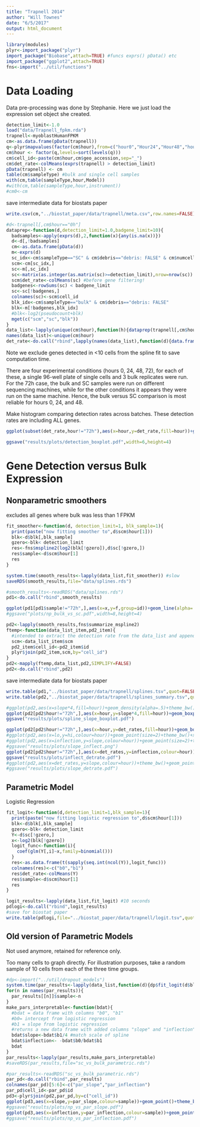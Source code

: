 ```yaml
---
title: "Trapnell 2014"
author: "Will Townes"
date: "6/5/2017"
output: html_document
---
```


```r
library(modules)
plyr<-import_package("plyr")
import_package("Biobase",attach=TRUE) #funcs exprs() pData() etc
import_package("ggplot2",attach=TRUE)
fns<-import("../util/functions")
```

# Data Loading

Data pre-processing was done by Stephanie. Here we just load the expression set object she created.

```r
detection_limit<-1.0
load("data/Trapnell_fpkm.rda")
trapnell<-myoblastHumanFPKM
cm<-as.data.frame(pData(trapnell))
q<-plyr$mapvalues(factor(cm$hour),from=c("hour0","Hour24","Hour48","hour72"),to=c("0h","24h","48h","72h"))
cm$hour <- factor(q,levels=sort(levels(q)))
cm$cell_id<-paste(cm$hour,cm$geo_accession,sep="_")
cm$det_rate<-colMeans(exprs(trapnell) > detection_limit)
pData(trapnell) <- cm
table(cm$sampleType) #bulk and single cell samples
with(cm,table(sampleType,hour,Model))
#with(cm,table(sampleType,hour,instrument))
#cm0<-cm
```
save intermediate data for biostats paper
```r
write.csv(cm,"../biostat_paper/data/trapnell/meta.csv",row.names=FALSE)
```

```r
#d<-trapnell[,cm$hour=="0h"]
dataprep<-function(d,detection_limit=1.0,badgene_limit=10){
  badsamples<-apply(exprs(d),2,function(x){any(is.na(x))})
  d<-d[,!badsamples]
  cm<-as.data.frame(pData(d))
  m<-exprs(d)
  sc_idx<-cm$sampleType=="SC" & cm$debris=="debris: FALSE" & cm$numcells=="cells in well: 1" & cm$control=="control well: FALSE"
  scm<-cm[sc_idx,]
  sc<-m[,sc_idx]
  sc<-matrix(as.integer(as.matrix(sc)>=detection_limit),nrow=nrow(sc))
  scm$det_rate<-colMeans(sc) #before gene filtering!
  badgenes<-rowSums(sc) < badgene_limit
  sc<-sc[!badgenes,]
  colnames(sc)<-scm$cell_id
  blk_idx<-cm$sampleType=="bulk" & cm$debris=="debris: FALSE"
  blk<-m[!badgenes,blk_idx]
  #blk<-log2(pseudocount+blk)
  mget(c("scm","sc","blk"))
}
data_list<-lapply(unique(cm$hour),function(h){dataprep(trapnell[,cm$hour==h])})
names(data_list)<-unique(cm$hour)
det_rate<-do.call("rbind",lapply(names(data_list),function(d){data.frame(det_rate=data_list[[d]]$scm$det_rate,hour=d)}))
```

Note we exclude genes detected in <10 cells from the spline fit to save computation time.

There are four experimental conditions (hours 0, 24, 48, 72), for each of these, a single 96-well plate of single cells and 3 bulk replicates were run. For the 72h case, the bulk and SC samples were run on different sequencing machines, while for the other conditions it appears they were run on the same machine. Hence, the bulk versus SC comparison is most reliable for hours 0, 24, and 48.

Make histogram comparing detection rates across batches. These detection rates are including ALL genes.

```r
ggplot(subset(det_rate,hour!="72h"),aes(x=hour,y=det_rate,fill=hour))+geom_boxplot()+xlab("experimental condition")+ylab("detection rate")+theme_bw()+theme(legend.position="element_blank")+ylim(0,.18)

ggsave("results/plots/detection_boxplot.pdf",width=6,height=4)
```

# Gene Detection versus Bulk Expression

## Nonparametric smoothers

excludes all genes where bulk was less than 1 FPKM
```r
fit_smoother<-function(d, detection_limit=1, blk_sample=1){
  print(paste("now fitting smoother to",d$scm$hour[1]))
  blk<-d$blk[,blk_sample]
  gzero<-blk< detection_limit
  res<-fns$mspline2(log2(blk[!gzero]),d$sc[!gzero,])
  res$sample<-d$scm$hour[1]
  res
}

system.time(smooth_results<-lapply(data_list,fit_smoother)) #slow
saveRDS(smooth_results,file="data/splines.rds")
```

```r
#smooth_results<-readRDS("data/splines.rds")
pd1<-do.call("rbind",smooth_results)

ggplot(pd1[pd1$sample!="72h",],aes(x=x,y=f,group=id))+geom_line(alpha=.8)+labs(x="bulk RNA-Seq log2-expression",y="single cell detection rate")+ theme_bw()+geom_hline(yintercept=1,linetype=2)+facet_wrap(~sample,nrow=1)
#ggsave("plots/np_bulk_vs_sc.pdf",width=8,height=4)

pd2<-lapply(smooth_results,fns$summarize_mspline2)
ftemp<-function(data_list_item,pd2_item){
  #intended to extract the detection rate from the data_list and append to the pd2 data frame
  scm<-data_list_item$scm
  pd2_item$cell_id<-pd2_item$id
  plyr$join(pd2_item,scm,by="cell_id")
}
pd2<-mapply(ftemp,data_list,pd2,SIMPLIFY=FALSE)
pd2<-do.call("rbind",pd2)
```

save intermediate data for biostats paper
```r
write.table(pd1,"../biostat_paper/data/trapnell/splines.tsv",quot=FALSE,row.names=FALSE)
write.table(pd2,"../biostat_paper/data/trapnell/splines_summary.tsv",quot=FALSE,row.names=FALSE)
```

```r
#ggplot(pd2,aes(x=slope*4,fill=hour))+geom_density(alpha=.5)+theme_bw()
ggplot(pd2[pd2$hour!="72h",],aes(x=hour,y=slope*4,fill=hour))+geom_boxplot()+theme_bw()+theme(legend.position = "element_blank")+ylab("4*(maximum slope)")
ggsave("results/plots/spline_slope_boxplot.pdf")

ggplot(pd2[pd2$hour!="72h",],aes(x=hour,y=det_rates,fill=hour))+geom_boxplot()+theme_bw()
#ggplot(pd2,aes(x=lo,y=hi,colour=hour))+geom_point(size=2)+theme_bw()+xlim(0,.25)+ylim(.75,1)
#ggplot(pd2,aes(x=inflection,y=slope,colour=hour))+geom_point(size=2)+theme_bw()
#ggsave("results/plots/slope_inflect.png")
ggplot(pd2[pd2$hour!="72h",],aes(x=det_rates,y=inflection,colour=hour))+geom_point(size=2)+theme_bw()+xlab("detection rate")+ylab("inflection point")+theme(legend.position="element_blank")
ggsave("results/plots/inflect_detrate.pdf")
#ggplot(pd2,aes(x=det_rates,y=slope,colour=hour))+theme_bw()+geom_point(size=2)
#ggsave("results/plots/slope_detrate.pdf")
```

## Parametric Model

Logistic Regression

```r
fit_logit<-function(d,detection_limit=1,blk_sample=1){
  print(paste("now fitting logistic regression to",d$scm$hour[1]))
  blk<-d$blk[,blk_sample]
  gzero<-blk< detection_limit
  Y<-d$sc[!gzero,]
  x<-log2(blk[!gzero])
  logit_func<-function(i){
    coef(glm(Y[,i]~x,family=binomial()))
  }
  res<-as.data.frame(t(sapply(seq.int(ncol(Y)),logit_func)))
  colnames(res)<-c("b0","b1")
  res$det_rate<-colMeans(Y)
  res$sample<-d$scm$hour[1]
  res
}

logit_results<-lapply(data_list,fit_logit) #10 seconds
pdlogi<-do.call("rbind",logit_results)
#save for biostat paper
write.table(pdlogi,file="../biostat_paper/data/trapnell/logit.tsv",quot=FALSE,row.names=FALSE)
```

## Old version of Parametric Models

Not used anymore, retained for reference only.

Too many cells to graph directly. For illustration purposes, take a random sample of 10 cells from each of the three time groups.

```r
#dp<-import("../util/dropout_models")
system.time(par_results<-lapply(data_list,function(d){dp$fit_logit(d$blk[,1],d$sc)})) #76 seconds
for(n in names(par_results)){
  par_results[[n]]$sample<-n
}
make_pars_interpretable<-function(bdat){
  #bdat = data frame with columns "b0", "b1"
  #b0= intercept from logistic regression
  #b1 = slope from logistic regression
  #returns a new data frame with added columns "slope" and "inflection" = -b0/b1
  bdat$slope<-bdat$b1/4 #match scale of spline
  bdat$inflection<- -bdat$b0/bdat$b1
  bdat
}
par_results<-lapply(par_results,make_pars_interpretable)
#saveRDS(par_results,file="sc_vs_bulk_parametric.rds")
```
```r
#par_results<-readRDS("sc_vs_bulk_parametric.rds")
par_pd<-do.call("rbind",par_results)
colnames(par_pd)[5:6]<-c("par_slope","par_inflection")
par_pd$cell_id<-par_pd$id
pd3<-plyr$join(pd2,par_pd,by=c("cell_id"))
ggplot(pd3,aes(x=slope,y=par_slope,colour=sample))+geom_point()+theme_bw()+xlab("Nonparametric Slope")+ylab("Parametric Slope")+geom_abline(slope=1,intercept=0)
#ggsave("results/plots/np_vs_par_slope.pdf")
ggplot(pd3,aes(x=inflection,y=par_inflection,colour=sample))+geom_point()+theme_bw()+xlab("Nonparametric Inflection")+ylab("Parametric Inflection")+geom_abline(slope=1,intercept=0)
#ggsave("results/plots/np_vs_par_inflection.pdf")
```
